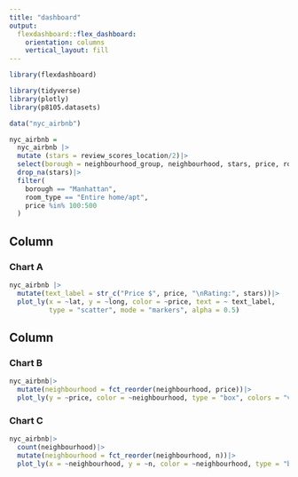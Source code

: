 ```yaml
---
title: "dashboard"
output: 
  flexdashboard::flex_dashboard:
    orientation: columns
    vertical_layout: fill
---
```


```r
library(flexdashboard)

library(tidyverse)
library(plotly)
library(p8105.datasets)
```

```r
data("nyc_airbnb")

nyc_airbnb =
  nyc_airbnb |>
  mutate (stars = review_scores_location/2)|>
  select(borough = neighbourhood_group, neighbourhood, stars, price, room_type, lat, long)|>
  drop_na(stars)|>
  filter(
    borough == "Manhattan",
    room_type == "Entire home/apt",
    price %in% 100:500
  )

```

Column {data-width=650}
-----------------------------------------------------------------------

### Chart A

```r

nyc_airbnb |>
  mutate(text_label = str_c("Price $", price, "\nRating:", stars))|>
  plot_ly(x = ~lat, y = ~long, color = ~price, text = ~ text_label,
          type = "scatter", mode = "markers", alpha = 0.5)
```

Column {data-width=350}
-----------------------------------------------------------------------

### Chart B

```r
nyc_airbnb|>
  mutate(neighbourhood = fct_reorder(neighbourhood, price))|>
  plot_ly(y = ~price, color = ~neighbourhood, type = "box", colors = "viridis")
```

### Chart C

```r
nyc_airbnb|>
  count(neighbourhood)|>
  mutate(neighbourhood = fct_reorder(neighbourhood, n))|>
  plot_ly(x = ~neighbourhood, y = ~n, color = ~neighbourhood, type = "bar", colors = "viridis")
```

